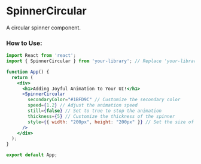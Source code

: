 
<Meta title="Spinners/SpinnerCircular" component={SpinnerCircular} />

# SpinnerCircular

A circular spinner component.

 
### How to Use:

```jsx
import React from 'react';
import { SpinnerCircular } from 'your-library'; // Replace 'your-library' with the actual path

function App() {
  return (
    <div>
      <h1>Adding Joyful Animation to Your UI!</h1>
      <SpinnerCircular
        secondaryColor="#1BFD9C" // Customize the secondary color
        speed={1.2} // Adjust the animation speed
        still={false} // Set to true to stop the animation
        thickness={5} // Customize the thickness of the spinner
        style={{ width: "200px", height: "200px" }} // Set the size of the spinner
      />
    </div>
  );
}

export default App;


```